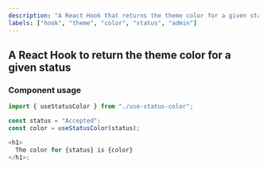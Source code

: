 ```yaml
---
description: "A React Hook that returns the theme color for a given status."
labels: ["hook", "theme", "color", "status", "admin"]
---
```



## A React Hook to return the theme color for a given status

### Component usage

```js
import { useStatusColor } from "./use-status-color";

const status = "Accepted";
const color = useStatusColor(status);

<h1>
  The color for {status} is {color}
</h1>;
```
